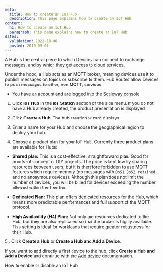 ```yaml
---
meta:
  title: How to create an IoT Hub
  description: This page explains how to create an IoT Hub
content:
  h1: How to create an IoT Hub
  paragraph: This page explains how to create an IoT Hub
dates:
  validation: 2022-10-06
  posted: 2019-09-01
---
```


A Hub is the central piece to which Devices can connect to exchange messages, and by which they get access to cloud services.

Under the hood, a Hub acts as an MQTT broker, meaning devices use it to publish messages on topics or subscribe to them. Hub Routes allow Devices to push messages to other, non MQTT, services.

<Message type="requirement">

- You have an account and are logged into the [Scaleway console](https://console.scaleway.com)

</Message>

1. Click **IoT Hub** in the **IoT Station** section of the side menu. If you do not have a Hub already created, the product presentation is displayed.

2. Click **Create a Hub**. The hub creation wizard displays.
  <Lightbox src="assets/scaleway-iothub_create.webp" alt="Create IoT Hub" />

3. Enter a name for your Hub and choose the geographical region to deploy your hub. 

4. Choose a product plan for your IoT Hub. Currently three product plans are available for Hubs:

* **Shared plan:** This is a cost-effective, straightforward plan. Good for proofs-of-concept or DIY projects. The price is kept low by sharing resources between users, but it is therefore forbidden to use MQTT features which require memory (no messages with `QoS1`, `QoS2`, `retained` and no anonymous devices). Although this plan does not limit the number of devices, you will be billed for devices exceeding the number allowed within the free tier.

* **Dedicated Plan:** This plan offers dedicated resources for the Hub, which means more predictable performances and full support of the MQTT protocol.

* **High Availability (HA) Plan:** Not only are resources dedicated to the Hub, but they are also replicated so that the broker is highly available. This setting is ideal for workloads that require greater robustness for their Hub.

5 . Click **Create a Hub** or **Create a Hub and Add a Device**.

<Message type="note">

If you want to add directly a first device to the hub, click **Create a Hub and Add a Device** and continue with the [Add device](/iot/iot-hub/how-to/add-device) documentation.

</Message>

<Navigation title="See Also">
  <NextButton to="/iot/iot-hub/how-to/enable-disable-hub/">How to enable or disable an IoT Hub</NextButton>
</Navigation>
